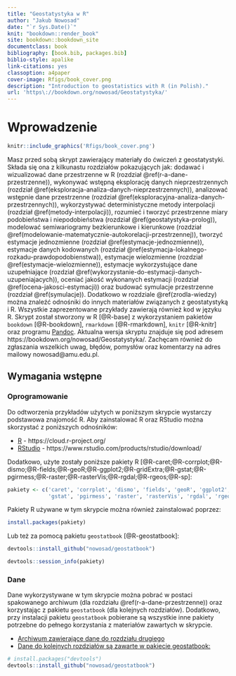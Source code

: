 ```yaml
--- 
title: "Geostatystyka w R"
author: "Jakub Nowosad"
date: "`r Sys.Date()`"
knit: "bookdown::render_book"
site: bookdown::bookdown_site
documentclass: book
bibliography: [book.bib, packages.bib]
biblio-style: apalike
link-citations: yes
classoption: a4paper
cover-image: Rfigs/book_cover.png
description: "Introduction to geostatistics with R (in Polish)."
url: 'https\://bookdown.org/nowosad/Geostatystyka/'
---
```


# Wprowadzenie

```r
knitr::include_graphics('Rfigs/book_cover.png')
```

Masz przed sobą skrypt zawierający materiały do ćwiczeń z geostatystyki. Składa się ona z kilkunastu rozdziałów pokazujących jak: dodawać i wizualizować dane przestrzenne w R (rozdział \@ref(r-a-dane-przestrzenne)), wykonywać wstępną eksplorację danych nieprzestrzennych (rozdział \@ref(eksploracja-analiza-danych-nieprzestrzennych)), analizować wstępnie dane przestrzenne (rozdział \@ref(eksploracyjna-analiza-danych-przestrzennych)), wykorzystywać deterministyczne metody interpolacji (rozdział \@ref(metody-interpolacji)), rozumieć i tworzyć przestrzenne miary podobieństwa i niepodobieństwa (rozdział \@ref(geostatystyka-prolog)), modelować semiwariogramy bezkierunkowe i kierunkowe (rozdział \@ref(modelowanie-matematycznie-autokorelacji-przestrzennej)), tworzyć estymacje jednozmienne (rozdział \@ref(estymacje-jednozmienne)), estymacje danych kodowanych (rozdział \@ref(estymacja-lokalnego-rozkadu-prawdopodobienstwa)), estymacje wielozmienne (rozdział \@ref(estymacje-wielozmienne)), estymacje wykorzystujące dane uzupełniające (rozdział \@ref(wykorzystanie-do-estymacji-danych-uzupeniajacych)), oceniać jakość wykonanych estymacji (rozdział \@ref(ocena-jakosci-estymacji)) oraz budować symulacje przestrzenne (rozdział \@ref(symulacje)). Dodatkowo w rozdziale \@ref(zrodla-wiedzy) można znaleźć odnośniki do innych materiałów związanych z geostatystyką i R. Wszystkie zaprezentowane przykłady zawierają również kod w języku R. Skrypt został stworzony w R [@R-base] z wykorzystaniem pakietów `bookdown` [@R-bookdown], `rmarkdown` [@R-rmarkdown], `knitr` [@R-knitr] oraz programu [Pandoc](http://pandoc.org/). Aktualna wersja skryptu znajduje się pod adresem https://bookdown.org/nowosad/Geostatystyka/. Zachęcam również do zgłaszania wszelkich uwag, błędów, pomysłów oraz komentarzy na adres mailowy nowosad@amu.edu.pl.

## Wymagania wstępne

### Oprogramowanie

Do odtworzenia przykładów użytych w poniższym skrypcie wystarczy podstawowa znajomość R. Aby zainstalować R oraz RStudio można skorzystać z poniższych odnośników:

- [R](www.r-project.org) - https://cloud.r-project.org/
- [RStudio](www.rstudio.com) - https://www.rstudio.com/products/rstudio/download/

Dodatkowo, użyte zostały poniższe pakiety R [@R-caret;@R-corrplot;@R-dismo;@R-fields;@R-geoR;@R-ggplot2;@R-gridExtra;@R-gstat;@R-pgirmess;@R-raster;@R-rasterVis;@R-rgdal;@R-rgeos;@R-sp]:

```r
pakiety <- c('caret', 'corrplot', 'dismo', 'fields', 'geoR', 'ggplot2', 'gridExtra',
             'gstat', 'pgirmess', 'raster', 'rasterVis', 'rgdal', 'rgeos', 'sp')
```

Pakiety R używane w tym skrypcie można również zainstalować poprzez:

```r
install.packages(pakiety)
```

Lub też za pomocą pakietu `geostatbook` [@R-geostatbook]:

```r
devtools::install_github("nowosad/geostatbook")
```

```r
devtools::session_info(pakiety)
```

### Dane

Dane wykorzystywane w tym skrypcie można pobrać w postaci spakowanego archiwum (dla rozdziału \@ref(r-a-dane-przestrzenne)) oraz korzystając z pakietu `geostatbook` (dla kolejnych rozdziałów). Dodatkowo, przy instalacji pakietu `geostatbook` pobierane są wszystkie inne pakiety potrzebne do pełnego korzystania z materiałów zawartych w skrypcie.

- [Archiwum zawierające dane do rozdziału drugiego](http://nowosad.github.io/geostat_book/dane.zip)
- [Dane do kolejnych rozdziałów są zawarte w pakiecie geostatbook:](https://github.com/Nowosad/geostatbook)

```r
# install.packages("devtools")
devtools::install_github("nowosad/geostatbook")
```

<script>
  (function(i,s,o,g,r,a,m){i['GoogleAnalyticsObject']=r;i[r]=i[r]||function(){
  (i[r].q=i[r].q||[]).push(arguments)},i[r].l=1*new Date();a=s.createElement(o),
  m=s.getElementsByTagName(o)[0];a.async=1;a.src=g;m.parentNode.insertBefore(a,m)
  })(window,document,'script','//www.google-analytics.com/analytics.js','ga');

  ga('create', 'UA-75924107-1', 'auto');
  ga('send', 'pageview');

</script>
